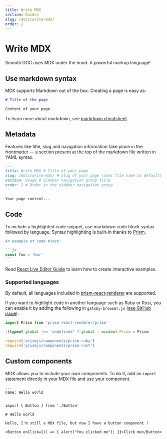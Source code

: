 ```yaml
---
title: Write MDX
section: Guides
slug: /docs/write-mdx/
order: 2
---
```



# Write MDX

Smooth DOC uses MDX under the hood. A powerful markup language!

<carbon-ad />

## Use markdown syntax

MDX supports Markdown out of the box. Creating a page is easy as:

```md
# Title of the page

Content of your page.
```

To learn more about markdown, see [markdown cheatsheet](https://www.markdownguide.org/cheat-sheet/).

## Metadata

Features like title, slug and navigation information take place in the frontmatter — a section present at the top of the markdown file written in YAML syntax.

```md
---
title: Write MDX # Title of your page
slug: /docs/write-mdx/ # Slug of your page (uses file name as default)
section: Usage # Sidebar navigation group title
order: 2 # Order in the sidebar navigation group
---

Your page content...
```

## Code

To include a highlighted code snippet, use markdown code block syntax followed by language. Syntax highlighting is built-in thanks to [Prism](https://prismjs.com/).

````md
An example of code block:

```js
const foo = 'bar'
```
````

Read [React Live Editor Guide](/docs/react-live-editor/) to learn how to create interactive examples.

### Supported languages

By default, all languages included in [prism-react-renderer](https://github.com/FormidableLabs/prism-react-renderer/blob/master/src/vendor/prism/includeLangs.js) are supported.

If you want to highlight code in another language such as Ruby or Rust, you can enable it by adding the following in `gatsby-browser.js` ([see GitHub issue](https://github.com/FormidableLabs/prism-react-renderer/issues/53#issuecomment-546653848)):

```js
import Prism from 'prism-react-renderer/prism'

;(typeof global !== 'undefined' ? global : window).Prism = Prism

require('prismjs/components/prism-ruby')
require('prismjs/components/prism-rust')
```

## Custom components

MDX allows you to include your own components. To do it, add an `import` statement directly in your MDX file and use your component.

```
---
name: Hello world
---

import { Button } from './Button'

# Hello world

Hello, I'm still a MDX file, but now I have a button component !

<Button onClick={() => { alert("You clicked me"); }}>Click me</Button>
```
